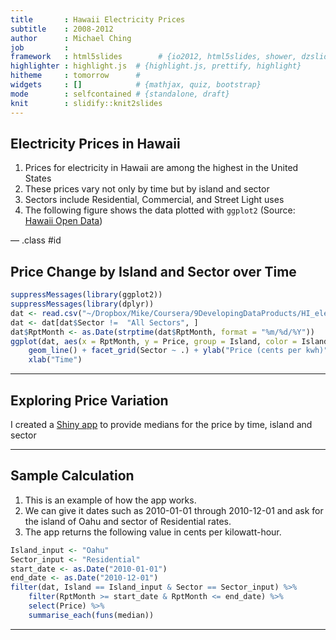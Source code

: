```yaml
---
title       : Hawaii Electricity Prices
subtitle    : 2008-2012
author      : Michael Ching
job         : 
framework   : html5slides        # {io2012, html5slides, shower, dzslides, ...}
highlighter : highlight.js  # {highlight.js, prettify, highlight}
hitheme     : tomorrow      # 
widgets     : []            # {mathjax, quiz, bootstrap}
mode        : selfcontained # {standalone, draft}
knit        : slidify::knit2slides
---
```


## Electricity Prices in Hawaii
1. Prices for electricity in Hawaii are among the highest in the United States
1. These prices vary not only by time but by island and sector
1. Sectors include Residential, Commercial, and Street Light uses
1. The following figure shows the data plotted with `ggplot2` (Source: [Hawaii Open Data](https://data.hawaii.gov/Government-Wide-Support/HI-Electricity-Prices/74g9-vewt))

--- .class #id 

## Price Change by Island and Sector over Time

```r
suppressMessages(library(ggplot2))
suppressMessages(library(dplyr))
dat <- read.csv("~/Dropbox/Mike/Coursera/9DevelopingDataProducts/HI_electricity_prices/data/prices.csv")
dat <- dat[dat$Sector !=  "All Sectors", ]
dat$RptMonth <- as.Date(strptime(dat$RptMonth, format = "%m/%d/%Y"))
ggplot(dat, aes(x = RptMonth, y = Price, group = Island, color = Island)) + 
    geom_line() + facet_grid(Sector ~ .) + ylab("Price (cents per kwh)") +
    xlab("Time")
```

---

## Exploring Price Variation
I created a [Shiny app](https://mching.shinyapps.io/HI_electricity_prices/) to provide medians for the price by time, island and sector

---

## Sample Calculation
1. This is an example of how the app works. 
1. We can give it dates such as 2010-01-01 through 2010-12-01 and ask for the island of Oahu and sector of Residential rates. 
1. The app returns the following value in cents per kilowatt-hour. 
```r
Island_input <- "Oahu"
Sector_input <- "Residential"
start_date <- as.Date("2010-01-01")
end_date <- as.Date("2010-12-01")
filter(dat, Island == Island_input & Sector == Sector_input) %>%
    filter(RptMonth >= start_date & RptMonth <= end_date) %>%
    select(Price) %>%
    summarise_each(funs(median))
```


---



